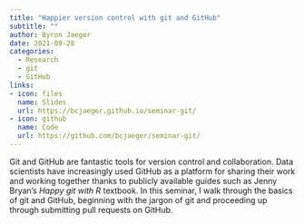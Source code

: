 ```yaml
---
title: "Happier version control with git and GitHub"
subtitle: ""
author: Byron Jaeger
date: 2021-09-28
categories:
  - Research 
  - git
  - GitHub
links:
- icon: files
  name: Slides
  url: https://bcjaeger.github.io/seminar-git/
- icon: github
  name: Code
  url: https://github.com/bcjaeger/seminar-git/
---
```


Git and GitHub are fantastic tools for version control and collaboration. Data scientists have increasingly used GitHub as a platform for sharing their work and working together thanks to publicly available guides such as Jenny Bryan's *Happy git with R* textbook. In this seminar, I walk through the basics of git and GitHub, beginning with the jargon of git and proceeding up through submitting pull requests on GitHub.
